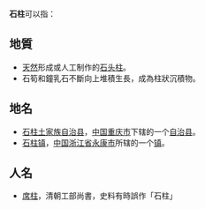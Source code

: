 '''石柱'''可以指：

==地質==

* [[天然|天然]]形成或人工制作的[[石头|石头]][[柱|柱]]。
*石筍和鐘乳石不斷向上堆積生長，成為柱狀沉積物。

==地名==

* [[石柱土家族自治县|石柱土家族自治县]]，[[中国|中国]][[重庆市|重庆市]]下辖的一个[[自治县|自治县]]。
* [[石柱镇|石柱镇]]，[[中国|中国]][[浙江省|浙江省]][[永康市|永康市]]所辖的一个[[镇|镇]]。

==人名==

*[[席柱|席柱]]，清朝工部尚書，史料有時誤作「石柱」

{{disambig|Cat=二字消歧义}}